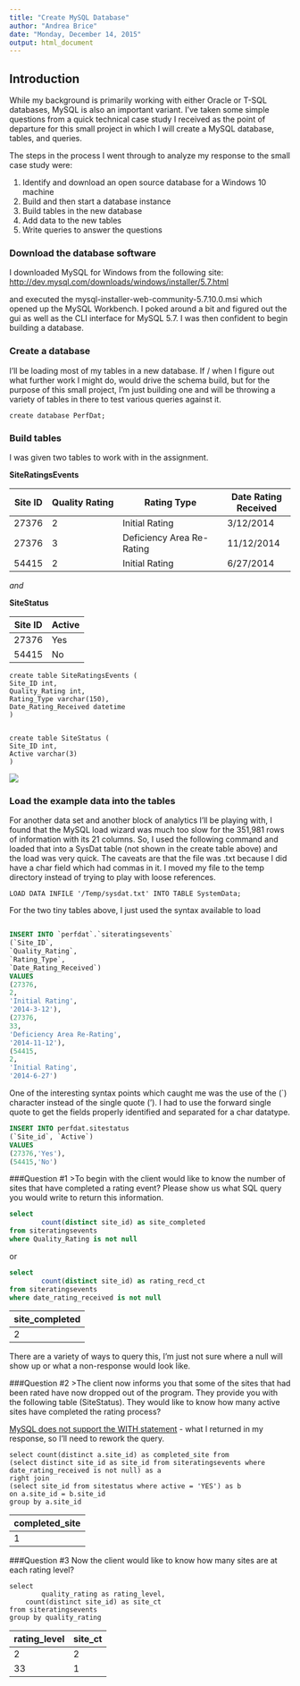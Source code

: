 ```yaml
---
title: "Create MySQL Database"
author: "Andrea Brice"
date: "Monday, December 14, 2015"
output: html_document
---
```

## Introduction
While my background is primarily working with either Oracle or T-SQL databases, MySQL is also an important variant.  I've taken some simple questions from a quick technical case study I received as the point of departure for this small project in which I will create a MySQL database, tables, and queries.  

The steps in the process I went through to analyze my response to the small case study were:

1)  Identify and download an open source database for a Windows 10 machine
2)  Build and then start a database instance
3)  Build tables in the new database
4)  Add data to the new tables
5)  Write queries to answer the questions

### Download the database software

I downloaded MySQL for Windows from the following site:
[http://dev.mysql.com/downloads/windows/installer/5.7.html](http://dev.mysql.com/downloads/windows/installer/5.7.html)

and executed the mysql-installer-web-community-5.7.10.0.msi which opened up the MySQL Workbench.  I poked around a bit and figured out the gui as well as the CLI interface for MySQL 5.7.  I was then confident to begin building a database.  


### Create a database
I'll be loading most of my tables in a new database.  If / when I figure out what further work I might do, would drive the schema build, but for the purpose of this small project, I'm just building one and will be throwing a variety of tables in there to test various queries against it.

```MySQL
create database PerfDat;
```

### Build tables

I was given two tables to work with in the assignment.


**SiteRatingsEvents**

Site ID   |     Quality Rating	|Rating Type	                |Date Rating Received
----------|---------------------|-------------------------------|--------------------
27376	  |      2	        |Initial Rating	                |3/12/2014
27376	  |      3	        |Deficiency Area Re-Rating	|11/12/2014
54415     |	 2	        |Initial Rating	                |6/27/2014


*and*


**SiteStatus**

Site ID        |Active
---------------|-------
27376	       | Yes
54415	       | No


```MySQL
create table SiteRatingsEvents (
Site_ID int,
Quality_Rating int,
Rating_Type varchar(150),
Date_Rating_Received datetime
)


create table SiteStatus (
Site_ID int,
Active varchar(3)
)
```
![](figure/dbDate.png)


### Load the example data into the tables
For another data set and another block of analytics I'll be playing with, I found that the MySQL load wizard was much too slow for the 351,981 rows of information with its 21 columns.  So, I used the following command and loaded that into a SysDat table (not shown in the create table above) and the load was very quick.  The caveats are that the file was .txt because I did have a char field which had commas in it.  I moved my file to the temp directory instead of trying to play with loose references.  
```MySQL
LOAD DATA INFILE '/Temp/sysdat.txt' INTO TABLE SystemData;
```
For the two tiny tables above, I just used the syntax available to load 

```sql

INSERT INTO `perfdat`.`siteratingsevents` 
(`Site_ID`,
`Quality_Rating`,
`Rating_Type`,
`Date_Rating_Received`)
VALUES
(27376,
2,
'Initial Rating',
'2014-3-12'),
(27376,
33,
'Deficiency Area Re-Rating',
'2014-11-12'),
(54415,
2,
'Initial Rating',
'2014-6-27')
```
One of the interesting syntax points which caught me was the use of the (`) character instead of the single quote (').  I had to use the forward single quote to get the fields properly identified and separated for a char datatype.

```sql
INSERT INTO perfdat.sitestatus
(`Site_id`, `Active`) 
VALUES
(27376,'Yes'),
(54415,'No')
```

###Question #1
>To begin with the client would like to know the number of sites that have completed a rating event? Please show us what SQL query you would write to return this information.
```sql
select 
        count(distinct site_id) as site_completed
from siteratingsevents
where Quality_Rating is not null
```
or
```sql
select 
        count(distinct site_id) as rating_recd_ct
from siteratingsevents
where date_rating_received is not null
```
|site_completed|
|--------------|
|2             |

There are a variety of ways to query this, I'm just not sure where a null will show up or what a non-response would look like.

###Question #2
>The client now informs you that some of the sites that had been rated have now dropped out of the program. They provide you with the following table (SiteStatus). They would like to know how many active sites have completed the rating process? 

[MySQL does not support the WITH statement](http://stackoverflow.com/questions/324935/mysql-with-clause) - what I returned in my response, so I'll need to rework the query.
```mysql
select count(distinct a.site_id) as completed_site from 
(select distinct site_id as site_id from siteratingsevents where date_rating_received is not null) as a
right join 
(select site_id from sitestatus where active = 'YES') as b
on a.site_id = b.site_id
group by a.site_id
```
|completed_site| 
|--------------| 
|1             | 

###Question #3
Now the client would like to know how many sites are at each rating level?
```mysql
select 
        quality_rating as rating_level, 
	count(distinct site_id) as site_ct 
from siteratingsevents
group by quality_rating

```
rating_level    |site_ct|
----------------|-------|
2               | 2     |
33              | 1     |




